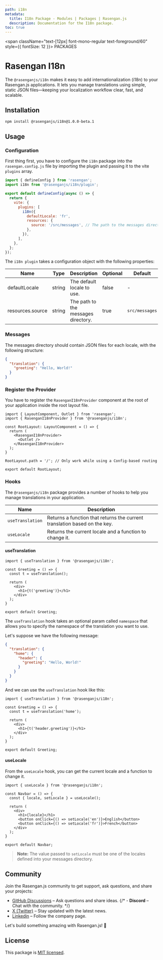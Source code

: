 ```yaml
---
path: i18n
metadata:
  title: I18n Package - Modules | Packages | Rasengan.js
  description: Documentation for the I18n package.
toc: true
---
```




<span className="text-[12px] font-mono-regular text-foreground/60" style={{ fontSize: 12 }}>
  PACKAGES
</span>
# Rasengan I18n

The `@rasenganjs/i18n` makes it easy to add internationalization (i18n) to your Rasengan.js applications. It lets you manage translations using simple, static JSON files—keeping your localization workflow clear, fast, and scalable.


## Installation

```bash title="Terminal"
npm install @rasenganjs/i18n@1.0.0-beta.1
```

## Usage

### Configuration 

First thing first, you have to configure the `i18n` package into the `rasengan.config.js` file by importing the plugin and passing it to the vite `plugins` array.

```js title="rasengan.config.js" showLineNumbers
import { defineConfig } from 'rasengan';
import i18n from '@rasenganjs/i18n/plugin';

export default defineConfig(async () => {
  return {
    vite: {
      plugins: [
        i18n({
          defaultLocale: 'fr',
          resources: {
            source: '/src/messages', // The path to the messages directory
          },
        }),
      ],
    },
  };
});
```

The `i18n plugin` takes a configuration object with the following properties:

| Name                  | Type     | Description                         | Optional | Default         |
|-----------------------|----------|-------------------------------------|----------|-----------------|
| defaultLocale         | string   | The default locale to use.          | false    | -               |
| resources.source      | string   | The path to the messages directory. | true     | `src/messages`  |

### Messages

The messages directory should contain JSON files for each locale, with the following structure:

```json title="src/messages/en.json"
{
  "translation": {
    "greeting": "Hello, World!"
  }
}
```

<AlertWithDescription 
  status="warning"
  title="Warning"
  description="Every JSON file should have a `translation` key that contains the translations for that locale."
/>

### Register the Provider

You have to register the `RasenganI18nProvider` component at the root of your application inside the root layout file.

```tsx title="src/app/app.layout.tsx" showLineNumbers
import { LayoutComponent, Outlet } from 'rasengan';
import { RasenganI18nProvider } from '@rasenganjs/i18n';

const RootLayout: LayoutComponent = () => {
  return (
    <RasenganI18nProvider>
      <Outlet />
    </RasenganI18nProvider>
  );
}

RootLayout.path = '/'; // Only work while using a Config-based routing

export default RootLayout;
```

<AlertWithDescription 
  status="warning"
  title="Warning"
  description="Don't wrap your application with the `RasenganI18nProvider` inside the `main.tsx` file, prefer to wrap it inside the root layout file."
/>

### Hooks

The `@rasenganjs/i18n` package provides a number of hooks to help you manage translations in your application.

| Name                  | Description                                             |
|-----------------------|---------------------------------------------------------|
| `useTranslation`      | Returns a function that returns the current translation based on the key. |
| `useLocale`           | Returns the current locale and a function to change it. |

#### useTranslation

```tsx title="src/components/greeting.tsx" showLineNumbers
import { useTranslation } from '@rasenganjs/i18n';

const Greeting = () => {
  const t = useTranslation();

  return (
    <div>
      <h1>{t('greeting')}</h1>
    </div>
  );
}

export default Greeting;
```

The `useTranslation` hook takes an optional param called `namespace` that allows you to specify the namespace of the translation you want to use.
<br />

Let's suppose we have the following message:

```json title="src/messages/en.json"
{
  "translation": {
    "home": {
      "header": {
        "greeting": "Hello, World!"
      }
    }
  }
}
```

And we can use the `useTranslation` hook like this:

```tsx title="src/components/greeting.tsx" showLineNumbers
import { useTranslation } from '@rasenganjs/i18n';

const Greeting = () => {
  const t = useTranslation('home');

  return (
    <div>
      <h1>{t('header.greeting')}</h1>
    </div>
  );
}

export default Greeting;
```

#### useLocale

From the `useLocale` hook, you can get the current locale and a function to change it.

```tsx title="src/components/navbar.tsx" showLineNumbers
import { useLocale } from '@rasenganjs/i18n';

const Navbar = () => {
  const { locale, setLocale } = useLocale();

  return (
    <div>
      <h1>{locale}</h1>
      <button onClick={() => setLocale('en')}>English</button>
      <button onClick={() => setLocale('fr')}>French</button>
    </div>
  );
}

export default Navbar;
```

> **Note:** The value passed to `setLocale` must be one of the locales defined into your messages directory.


## Community

Join the Rasengan.js community to get support, ask questions, and share your projects:

- <a href="https://github.com/rasengan-dev/rasenganjs/discussions" target="_blank" rel="noopener noreferrer">GitHub Discussions</a> – Ask questions and share ideas.
{/* - **Discord** – Chat with the community. */}
- <a href="https://x.com/rasenganjs" target="_blank" rel="noopener noreferrer">X (Twitter)</a> – Stay updated with the latest news.
- <a href="https://www.linkedin.com/company/rasenganjs/" target="_blank" rel="noopener noreferrer">Linkedin</a> – Follow the company page.

Let's build something amazing with Rasengan.js! 🚀

## License

This package is [MIT licensed](https://github.com/rasengan-dev/rasenganjs/blob/main/LICENSE).

